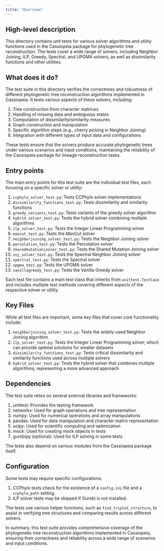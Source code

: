 ```yaml
---
title: "Overview"
---
```


## High-level description
This directory contains unit tests for various solver algorithms and utility functions used in the Cassiopeia package for phylogenetic tree reconstruction. The tests cover a wide range of solvers, including Neighbor Joining, ILP, Greedy, Spectral, and UPGMA solvers, as well as dissimilarity functions and other utilities.

## What does it do?
The test suite in this directory verifies the correctness and robustness of different phylogenetic tree reconstruction algorithms implemented in Cassiopeia. It tests various aspects of these solvers, including:

1. Tree construction from character matrices
2. Handling of missing data and ambiguous states
3. Computation of dissimilarity/similarity measures
4. Graph construction and manipulation
5. Specific algorithm steps (e.g., cherry picking in Neighbor Joining)
6. Integration with different types of input data and configurations

These tests ensure that the solvers produce accurate phylogenetic trees under various scenarios and input conditions, maintaining the reliability of the Cassiopeia package for lineage reconstruction tasks.

## Entry points
The main entry points for this test suite are the individual test files, each focusing on a specific solver or utility:

1. `ccphylo_solver_test.py`: Tests CCPhylo solver implementations
2. `dissimilarity_functions_test.py`: Tests dissimilarity and similarity functions
3. `greedy_variants_test.py`: Tests variants of the greedy solver algorithm
4. `hybrid_solver_test.py`: Tests the hybrid solver combining multiple algorithms
5. `ilp_solver_test.py`: Tests the Integer Linear Programming solver
6. `maxcut_test.py`: Tests the MaxCut solver
7. `neighborjoining_solver_test.py`: Tests the Neighbor Joining solver
8. `percolation_test.py`: Tests the Percolation solver
9. `sharedmutationjoiner_test.py`: Tests the Shared Mutation Joining solver
10. `snj_solver_test.py`: Tests the Spectral Neighbor Joining solver
11. `spectral_test.py`: Tests the Spectral solver
12. `upgma_test.py`: Tests the UPGMA solver
13. `vanillagreedy_test.py`: Tests the Vanilla Greedy solver

Each test file contains a main test class that inherits from `unittest.TestCase` and includes multiple test methods covering different aspects of the respective solver or utility.

## Key Files
While all test files are important, some key files that cover core functionality include:

1. `neighborjoining_solver_test.py`: Tests the widely-used Neighbor Joining algorithm
2. `ilp_solver_test.py`: Tests the Integer Linear Programming solver, which can provide optimal solutions for smaller datasets
3. `dissimilarity_functions_test.py`: Tests critical dissimilarity and similarity functions used across multiple solvers
4. `hybrid_solver_test.py`: Tests the hybrid solver that combines multiple algorithms, representing a more advanced approach

## Dependencies
The test suite relies on several external libraries and frameworks:

1. unittest: Provides the testing framework
2. networkx: Used for graph operations and tree representation
3. numpy: Used for numerical operations and array manipulations
4. pandas: Used for data manipulation and character matrix representation
5. scipy: Used for scientific computing and optimization
6. mock: Used for creating mock objects in tests
7. gurobipy (optional): Used for ILP solving in some tests

The tests also depend on various modules from the Cassiopeia package itself.

## Configuration
Some tests may require specific configurations:

1. CCPhylo tests check for the existence of a `config.ini` file and a `ccphylo_path` setting.
2. ILP solver tests may be skipped if Gurobi is not installed.

The tests use various helper functions, such as `find_triplet_structure`, to assist in verifying tree structures and comparing results across different solvers.

In summary, this test suite provides comprehensive coverage of the phylogenetic tree reconstruction algorithms implemented in Cassiopeia, ensuring their correctness and reliability across a wide range of scenarios and input conditions.